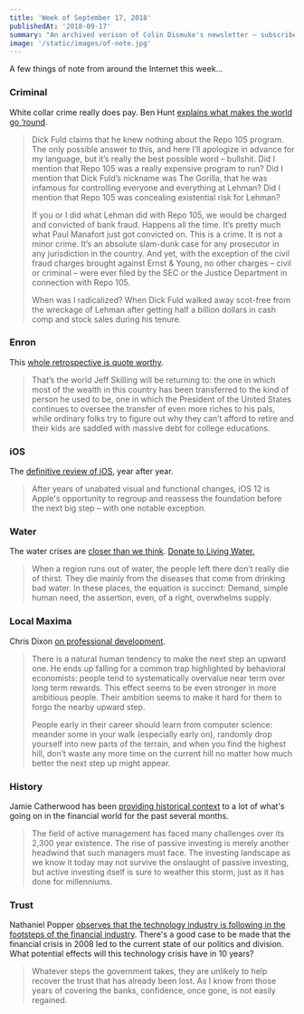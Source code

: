 ```yaml
---
title: 'Week of September 17, 2018'
publishedAt: '2018-09-17'
summary: "An archived verison of Colin Dismuke's newsletter – subscribe to get it in your inbox."
image: '/static/images/of-note.jpg'
---
```


A few things of note from around the Internet this week…

### Criminal

White collar crime really does pay. Ben Hunt [explains what makes the
world go ‘round](https://www.epsilontheory.com/repo-105/).

> Dick Fuld claims that he knew nothing about the Repo 105 program. The
> only possible answer to this, and here I’ll apologize in advance for
> my language, but it’s really the best possible word – bullshit. Did I
> mention that Repo 105 was a really expensive program to run? Did I
> mention that Dick Fuld’s nickname was The Gorilla, that he was
> infamous for controlling everyone and everything at Lehman? Did I
> mention that Repo 105 was concealing existential risk for Lehman?
>
> If you or I did what Lehman did with Repo 105, we would be charged and
> convicted of bank fraud. Happens all the time. It’s pretty much what
> Paul Manafort just got convicted on. This is a crime. It is not a
> minor crime. It’s an absolute slam-dunk case for any prosecutor in any
> jurisdiction in the country. And yet, with the exception of the civil
> fraud charges brought against Ernst & Young, no other charges – civil
> or criminal – were ever filed by the SEC or the Justice Department in
> connection with Repo 105.
>
> When was I radicalized? When Dick Fuld walked away scot-free from the
> wreckage of Lehman after getting half a billion dollars in cash comp
> and stock sales during his tenure.

### Enron

This [whole retrospective is quote
worthy](https://www.texasmonthly.com/news/jeff-skilling-enron-return/).

> That’s the world Jeff Skilling will be returning to: the one in which
> most of the wealth in this country has been transferred to the kind of
> person he used to be, one in which the President of the United States
> continues to oversee the transfer of even more riches to his pals,
> while ordinary folks try to figure out why they can’t afford to retire
> and their kids are saddled with massive debt for college educations.

### iOS

The [definitive review of
iOS](https://www.macstories.net/stories/ios-12-the-macstories-review/),
year after year.

> After years of unabated visual and functional changes, iOS 12 is
> Apple's opportunity to regroup and reassess the foundation before the
> next big step – with one notable exception.

### Water

The water crises are [closer than we
think](https://www.esquire.com/news-politics/a22627850/global-water-crisis/).
[Donate to Living Water.](https://water.cc/)

> When a region runs out of water, the people left there don’t really
> die of thirst. They die mainly from the diseases that come from
> drinking bad water. In these places, the equation is succinct: Demand,
> simple human need, the assertion, even, of a right, overwhelms supply.

### Local Maxima

Chris Dixon [on professional
development](http://cdixon.org/2009/09/19/climbing-the-wrong-hill).

> There is a natural human tendency to make the next step an upward one.
> He ends up falling for a common trap highlighted by behavioral
> economists: people tend to systematically overvalue near term over
> long term rewards. This effect seems to be even stronger in more
> ambitious people. Their ambition seems to make it hard for them to
> forgo the nearby upward step.
>
> People early in their career should learn from computer science:
> meander some in your walk (especially early on), randomly drop
> yourself into new parts of the terrain, and when you find the highest
> hill, don’t waste any more time on the current hill no matter how much
> better the next step up might appear.

### History

Jamie Catherwood has been [providing historical
context](https://medium.com/@jamiecatherwood/the-holy-active-empire-40994f6d67fe)
to a lot of what's going on in the financial world for the past several
months.

> The field of active management has faced many challenges over its
> 2,300 year existence. The rise of passive investing is merely another
> headwind that such managers must face. The investing landscape as we
> know it today may not survive the onslaught of passive investing, but
> active investing itself is sure to weather this storm, just as it has
> done for millenniums.

### Trust

Nathaniel Popper [observes that the technology industry is following in
the footsteps of the financial
industry](https://www.nytimes.com/2018/09/09/technology/internet-industry-hearings.html).
There's a good case to be made that the financial crisis in 2008 led to
the current state of our politics and division. What potential effects
will this technology crisis have in 10 years?

> Whatever steps the government takes, they are unlikely to help recover
> the trust that has already been lost. As I know from those years of
> covering the banks, confidence, once gone, is not easily regained.
